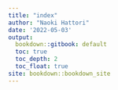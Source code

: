 ```yaml
---
title: "index"
author: "Naoki Hattori"
date: '2022-05-03'
output: 
  bookdown::gitbook: default
  toc: true
  toc_depth: 2
  toc_float: true
site: bookdown::bookdown_site
---
```

